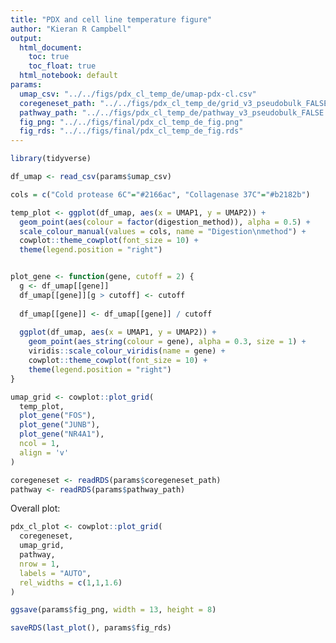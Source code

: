 ```yaml
---
title: "PDX and cell line temperature figure"
author: "Kieran R Campbell"
output:
  html_document: 
    toc: true
    toc_float: true
  html_notebook: default
params:
  umap_csv: "../../figs/pdx_cl_temp_de/umap-pdx-cl.csv"
  coregeneset_path: "../../figs/pdx_cl_temp_de/grid_v3_pseudobulk_FALSE.rds"
  pathway_path: "../../figs/pdx_cl_temp_de/pathway_v3_pseudobulk_FALSE.rds"
  fig_png: "../../figs/final/pdx_cl_temp_de_fig.png"
  fig_rds: "../../figs/final/pdx_cl_temp_de_fig.rds"
---
```


```r
library(tidyverse)
```

```r
df_umap <- read_csv(params$umap_csv)
```





```r
cols = c("Cold protease 6C"="#2166ac", "Collagenase 37C"="#b2182b")

temp_plot <- ggplot(df_umap, aes(x = UMAP1, y = UMAP2)) +
  geom_point(aes(colour = factor(digestion_method)), alpha = 0.5) +
  scale_colour_manual(values = cols, name = "Digestion\nmethod") +
  cowplot::theme_cowplot(font_size = 10) +
  theme(legend.position = "right")


plot_gene <- function(gene, cutoff = 2) {
  g <- df_umap[[gene]]
  df_umap[[gene]][g > cutoff] <- cutoff
  
  df_umap[[gene]] <- df_umap[[gene]] / cutoff
  
  ggplot(df_umap, aes(x = UMAP1, y = UMAP2)) +
    geom_point(aes_string(colour = gene), alpha = 0.3, size = 1) +
    viridis::scale_colour_viridis(name = gene) +
    cowplot::theme_cowplot(font_size = 10) +
    theme(legend.position = "right")
}
```

```r
umap_grid <- cowplot::plot_grid(
  temp_plot,
  plot_gene("FOS"),
  plot_gene("JUNB"),
  plot_gene("NR4A1"),
  ncol = 1,
  align = 'v'
)
```

```r
coregeneset <- readRDS(params$coregeneset_path)
pathway <- readRDS(params$pathway_path)
```

Overall plot:

```r
pdx_cl_plot <- cowplot::plot_grid(
  coregeneset,
  umap_grid,
  pathway,
  nrow = 1,
  labels = "AUTO",
  rel_widths = c(1,1,1.6)
)

ggsave(params$fig_png, width = 13, height = 8)

saveRDS(last_plot(), params$fig_rds)
```


